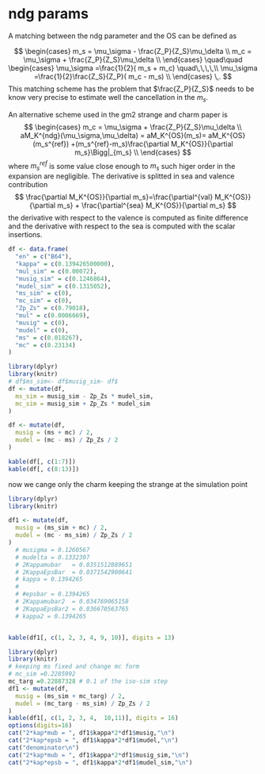 # ndg params

A matching between the ndg parameter and the OS can be defined as

$$
\begin{cases}
m_s = \mu_\sigma - \frac{Z_P}{Z_S}\mu_\delta \\
m_c = \mu_\sigma + \frac{Z_P}{Z_S}\mu_\delta \\
\end{cases}
\quad\quad
\begin{cases}
\mu_\sigma =\frac{1}{2}(  m_s + m_c) \quad\,\,\,\,\\
\mu_\sigma =\frac{1}{2}\frac{Z_S}{Z_P}(  m_c - m_s) \\
\end{cases}
\,.
$$
This matching scheme has the problem that $\frac{Z_P}{Z_S}$ needs to be know very
precise to estimate well the cancellation in the $m_s$.

An alternative scheme used in the gm2 strange and charm paper is 
$$
\begin{cases}
m_c = \mu_\sigma + \frac{Z_P}{Z_S}\mu_\delta \\
aM_K^{ndg}(\mu_\sigma,\mu_\delta) = aM_K^{OS}(m_s)= aM_K^{OS}(m_s^{ref}) +(m_s^{ref}-m_s)\frac{\partial M_K^{OS}}{\partial m_s}\Bigg|_{m_s}  \\
\end{cases}
$$
where $m_s^{ref}$ is some value close enough to $m_s$ such higer order in the expansion
are negligible. The derivative is splitted in sea and valence contribution
$$
\frac{\partial M_K^{OS}}{\partial m_s}=\frac{\partial^{val} M_K^{OS}}{\partial m_s} +
\frac{\partial^{sea} M_K^{OS}}{\partial m_s}
$$
the derivative with respect to the valence is computed as finite difference and 
the derivative with respect to the sea is computed with the scalar insertions.

```r
df <- data.frame(
  "en" = c("B64"),
  "kappa" = c(0.139426500000),
  "mul_sim" = c(0.00072),
  "musig_sim" = c(0.1246864),
  "mudel_sim" = c(0.1315052),
  "ms_sim" = c(0),
  "mc_sim" = c(0),
  "Zp_Zs" = c(0.79018),
  "mul" = c(0.0006669),
  "musig" = c(0),
  "mudel" = c(0),
  "ms" = c(0.018267),
  "mc" = c(0.23134)
)
```

```r
library(dplyr)
library(knitr)
# df$ms_sim<- df$musig_sim- df$
df <- mutate(df,
  ms_sim = musig_sim - Zp_Zs * mudel_sim,
  mc_sim = musig_sim + Zp_Zs * mudel_sim
)

df <- mutate(df,
  musig = (ms + mc) / 2,
  mudel = (mc - ms) / Zp_Zs / 2
)

kable(df[, c(1:7)])
kable(df[, c(8:13)])
```


now we cange only the charm keeping the strange at the simulation point

```r
library(dplyr)
library(knitr)

df1 <- mutate(df,
  musig = (ms_sim + mc) / 2,
  mudel = (mc - ms_sim) / Zp_Zs / 2
)
  # musigma = 0.1260567
  # mudelta = 0.1332397
  # 2Kappamubar   = 0.0351512889651
  # 2KappaEpsBar  = 0.0371542900641
  # kappa = 0.1394265
  # 
  # #epsbar = 0.1394265
  # 2Kappamubar2  = 0.034769065158
  # 2KappaEpsBar2 = 0.036670563765
  # kappa2 = 0.1394265


kable(df1[, c(1, 2, 3, 4, 9, 10)], digits = 13)
```
```r
library(dplyr)
library(knitr)
# keeping ms fixed and change mc form
# mc_sim =0.2285992
mc_targ =0.22887328 # 0.1 of the iso-sim step
df1 <- mutate(df,
  musig = (ms_sim + mc_targ) / 2,
  mudel = (mc_targ - ms_sim) / Zp_Zs / 2
)
kable(df1[, c(1, 2, 3, 4,  10,11)], digits = 16)
options(digits=16)
cat("2*kap*mub = ", df1$kappa*2*df1$musig,"\n")
cat("2*kap*epsb = ", df1$kappa*2*df1$mudel,"\n")
cat("denominator\n")
cat("2*kap*mub = ", df1$kappa*2*df1$musig_sim,"\n")
cat("2*kap*epsb = ", df1$kappa*2*df1$mudel_sim,"\n")

```
